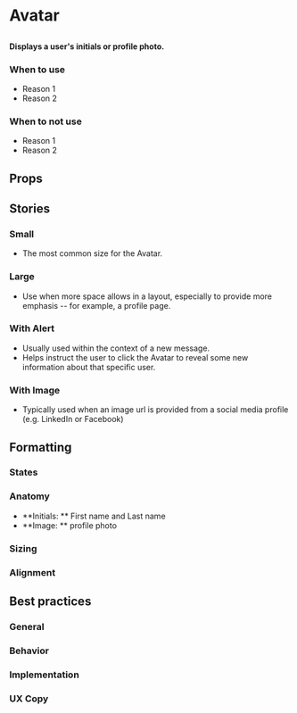 
# Avatar

##

<h4>
  Displays a user's initials or profile photo.
</h4>

<Canvas>
  <Story id="components-avatar--small" />
</Canvas>

### When to use 
- Reason 1
- Reason 2

### When to not use
- Reason 1
- Reason 2

## Props

<ArgsTable of={Avatar} />

## Stories

### Small

- The most common size for the Avatar.

<Canvas>
  <Story id="components-avatar--small" />
</Canvas>

### Large

- Use when more space allows in a layout, especially to provide more emphasis -- for example, a profile page.

<Canvas>
  <Story id="components-avatar--large" />
</Canvas>

### With Alert

- Usually used within the context of a new message.
- Helps instruct the user to click the Avatar to reveal some new information about that specific user.

<Canvas>
  <Story id="components-avatar--with-alert" />
</Canvas>

### With Image

- Typically used when an image url is provided from a social media profile (e.g. LinkedIn or Facebook)

<Canvas>
  <Story id="components-avatar--with-image" />
</Canvas>

## Formatting

### States

### Anatomy 
- **Initials: ** First name and Last name 
- **Image: ** profile photo

### Sizing

### Alignment


## Best practices

### General

### Behavior

### Implementation

### UX Copy
